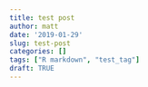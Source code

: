 ```yaml
---
title: test post
author: matt
date: '2019-01-29'
slug: test-post
categories: []
tags: ["R markdown", "test_tag"]
draft: TRUE
---
```

